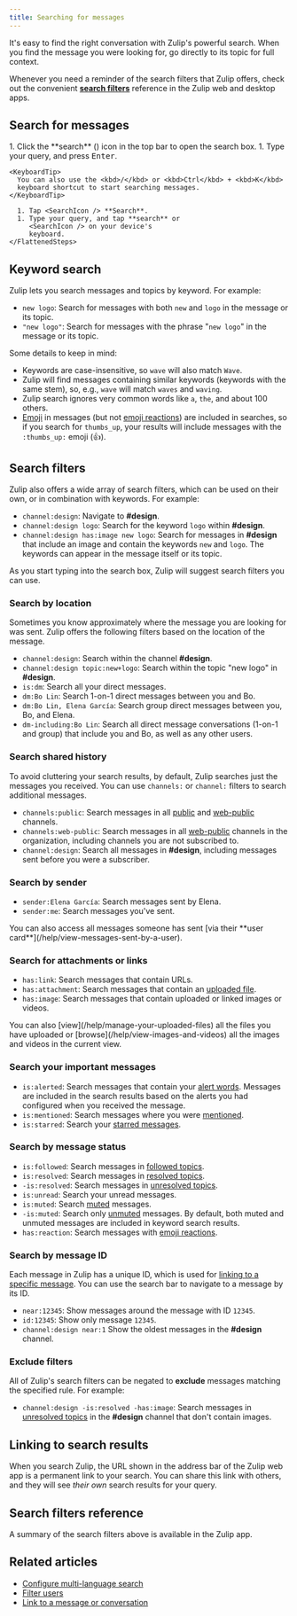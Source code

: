 ```yaml
---
title: Searching for messages
---
```






It's easy to find the right conversation with Zulip's powerful search. When you
find the message you were looking for, go directly to its topic for full context.

Whenever you need a reminder of the search filters that Zulip offers, check out
the convenient [**search filters**](#search-filters-reference) reference
in the Zulip web and desktop apps.

## Search for messages

<Tabs>
  <TabItem label="Desktop/Web">
    <Steps>
      1. Click the **search** (<SearchIcon />) icon in the top bar to open the search box.
      1. Type your query, and press <kbd>Enter</kbd>.
    </Steps>

    <KeyboardTip>
      You can also use the <kbd>/</kbd> or <kbd>Ctrl</kbd> + <kbd>K</kbd>
      keyboard shortcut to start searching messages.
    </KeyboardTip>
  </TabItem>

  <TabItem label="Mobile">
    <FlattenedSteps>
      <MobileMenu />

      1. Tap <SearchIcon /> **Search**.
      1. Type your query, and tap **search** or
         <SearchIcon /> on your device's
         keyboard.
    </FlattenedSteps>
  </TabItem>
</Tabs>

## Keyword search

Zulip lets you search messages and topics by keyword. For example:

* `new logo`: Search for messages with both `new` and `logo` in the message or
  its topic.
* `"new logo"`: Search for messages with the phrase "`new logo`" in the message
  or its topic.

Some details to keep in mind:

* Keywords are case-insensitive, so `wave` will also match `Wave`.
* Zulip will find messages containing similar keywords (keywords with the same
  stem), so, e.g., `wave` will match `waves` and `waving`.
* Zulip search ignores very common words like `a`, `the`, and about 100 others.
* [Emoji](/help/emoji-and-emoticons) in messages (but not [emoji
  reactions](/help/emoji-reactions)) are included in searches, so if you search
  for `thumbs_up`, your results will include messages with the `:thumbs_up:` emoji (👍).

## Search filters

Zulip also offers a wide array of search filters, which can be used on their
own, or in combination with keywords. For example:

* `channel:design`: Navigate to **#design**.
* `channel:design logo`: Search for the keyword `logo` within **#design**.
* `channel:design has:image new logo`: Search for messages in **#design** that
  include an image and contain the keywords `new` and `logo`. The keywords can
  appear in the message itself or its topic.

<ZulipTip>
  As you start typing into the search box, Zulip will suggest search filters
  you can use.
</ZulipTip>

### Search by location

Sometimes you know approximately where the message you are looking for was sent.
Zulip offers the following filters based on the location of the message.

* `channel:design`: Search within the channel **#design**.
* `channel:design topic:new+logo`: Search within the topic "new logo" in
  **#design**.
* `is:dm`: Search all your direct messages.
* `dm:Bo Lin`: Search 1-on-1 direct messages between you and Bo.
* `dm:Bo Lin, Elena García`: Search group direct messages
  between you, Bo, and Elena.
* `dm-including:Bo Lin`: Search all direct message conversations
  (1-on-1 and group) that include you and Bo, as well as any other users.

### Search shared history

To avoid cluttering your search results, by default, Zulip searches just the
messages you received. You can use `channels:` or `channel:` filters to search
additional messages.

* `channels:public`: Search messages in all
  [public](/help/channel-permissions#public-channels) and
  [web-public](/help/channel-permissions#web-public-channels) channels.
* `channels:web-public`: Search messages in all
  [web-public](/help/change-the-privacy-of-a-channel) channels in the organization,
  including channels you are not subscribed to.
* `channel:design`: Search all messages in **#design**, including messages sent
  before you were a subscriber.

### Search by sender

* `sender:Elena García`: Search messages sent by Elena.
* `sender:me`: Search messages you've sent.

<ZulipTip>
  You can also access all messages someone has sent [via their **user
  card**](/help/view-messages-sent-by-a-user).
</ZulipTip>

### Search for attachments or links

* `has:link`: Search messages that contain URLs.
* `has:attachment`: Search messages that contain an [uploaded
  file](/help/share-and-upload-files).
* `has:image`: Search messages that contain uploaded or linked images or videos.

<ZulipTip>
  You can also [view](/help/manage-your-uploaded-files) all the files you
  have uploaded or [browse](/help/view-images-and-videos) all the images and
  videos in the current view.
</ZulipTip>

### Search your important messages

* `is:alerted`: Search messages that contain your [alert
  words](/help/dm-mention-alert-notifications#alert-words). Messages are
  included in the search results based on the alerts you had configured when you
  received the message.
* `is:mentioned`: Search messages where you were
  [mentioned](/help/mention-a-user-or-group).
* `is:starred`: Search your [starred messages](/help/star-a-message).

### Search by message status

* `is:followed`: Search messages in [followed topics](/help/follow-a-topic).
* `is:resolved`: Search messages in [resolved topics](/help/resolve-a-topic).
* `-is:resolved`: Search messages in [unresolved topics](/help/resolve-a-topic).
* `is:unread`: Search your unread messages.
* `is:muted`: Search [muted](/help/mute-a-topic) messages.
* `-is:muted`: Search only [unmuted](/help/mute-a-topic) messages. By default,
  both muted and unmuted messages are included in keyword search results.
* `has:reaction`: Search messages with [emoji reactions](/help/emoji-reactions).

### Search by message ID

Each message in Zulip has a unique ID, which is used for [linking to a specific
message](/help/link-to-a-message-or-conversation#link-to-zulip-from-anywhere).
You can use the search bar to navigate to a message by its ID.

* `near:12345`: Show messages around the message with ID `12345`.
* `id:12345`: Show only message `12345`.
* `channel:design near:1` Show the oldest messages in the **#design** channel.

### Exclude filters

All of Zulip's search filters can be negated to **exclude** messages matching
the specified rule. For example:

* `channel:design -is:resolved -has:image`: Search messages in [unresolved
  topics](/help/resolve-a-topic) in the **#design** channel that don't contain
  images.

## Linking to search results

When you search Zulip, the URL shown in the address bar of the Zulip web app is a
permanent link to your search. You can share this link with others, and they
will see *their own* search results for your query.

## Search filters reference

A summary of the search filters above is available in the Zulip app.

<Tabs>
  <TabItem label="Desktop/Web">
    <FlattenedSteps>
      <NavigationSteps target="relative/help/search-filters" />
    </FlattenedSteps>
  </TabItem>
</Tabs>

## Related articles

* [Configure multi-language search](/help/configure-multi-language-search)
* [Filter users](/help/user-list#filter-users)
* [Link to a message or
  conversation](/help/link-to-a-message-or-conversation#link-to-zulip-from-anywhere)
